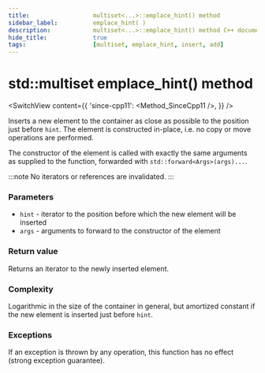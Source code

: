 ```yaml
---
title:					multiset<...>::emplace_hint() method
sidebar_label:			emplace_hint( )
description:			multiset<...>::emplace_hint() method C++ documentation
hide_title:				true
tags:					[multiset, emplace_hint, insert, add]
---
```



<!----------------- Codes ---------------------->

<!-- emplace_hint() -->

# std::multiset emplace_hint() method

<SwitchView content={{
    'since-cpp11': <Method_SinceCpp11 />,
    }} />

Inserts a new element to the container as close as possible to the position just before `hint`.
The element is constructed in-place, i.e. no copy or move operations are performed.

The constructor of the element is called with exactly the same arguments as supplied to the function, forwarded with `std::forward<Args>(args)...`.

:::note
No iterators or references are invalidated.
:::

### Parameters

 - `hint` - iterator to the position before which the new element will be inserted
 - `args` - arguments to forward to the constructor of the element

### Return value

Returns an iterator to the newly inserted element.

### Complexity

Logarithmic in the size of the container in general, but amortized constant if the new element is inserted just before `hint`.

### Exceptions

If an exception is thrown by any operation, this function has no effect (strong exception guarantee).
